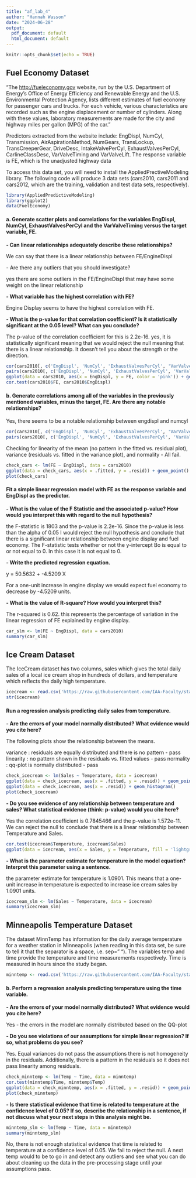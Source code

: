 ```yaml
---
title: "af_lab_4"
author: "Hannah Wasson"
date: "2024-06-28"
output:
  pdf_document: default
  html_document: default
---
```


```r
knitr::opts_chunk$set(echo = TRUE)
```

## Fuel Economy Dataset

“The <http://fueleconomy.gov> website, run by the U.S. Department of Energy’s Office of Energy Efficiency and Renewable Energy and the U.S. Environmental Protection Agency, lists different estimates of fuel economy for passenger cars and trucks. For each vehicle, various characteristics are recorded such as the engine displacement or number of cylinders. Along with these values, laboratory measurements are made for the city and highway miles per gallon (MPG) of the car.”

Predictors extracted from the website include: EngDispl, NumCyl, Transmission, AirAspirationMethod, NumGears, TransLockup, TransCreeperGear, DriveDesc, IntakeValvePerCyl, ExhaustValvesPerCyl, CarlineClassDesc, VarValveTiming and VarValveLift. The response variable is FE, which is the unadjusted highway data

To access this data set, you will need to install the AppliedPrectiveModeling library. The following code will produce 3 data sets (cars2010, cars2011 and cars2012, which are the training, validation and test data sets, respectively).

```r
library(AppliedPredictiveModeling)
library(ggplot2)
data(FuelEconomy)
```

#### a. Generate scatter plots and correlations for the variables EngDispl, NumCyl, ExhaustValvesPerCyl and the VarValveTiming versus the target variable, FE.

**- Can linear relationships adequately describe these relationships?**

We can say that there is a linear relationship between FE/EngineDispl

\- Are there any outliers that you should investigate?

yes there are some outliers in the FE/EngineDispl that may have some weight on the linear relationship

**- What variable has the highest correlation with FE?**

Engine Display seems to have the highest correlation with FE.

**- What is the p-value for that correlation coefficient? Is it statistically significant at the 0.05 level? What can you conclude?**

The p-value of the correlation coefficient for this is 2.2e-16. yes, it is statistically significant meaning that we would reject the null meaning that there is a linear relationship. It doesn't tell you about the strength or the direction.

```r
cor(cars2010[, c('EngDispl', 'NumCyl', 'ExhaustValvesPerCyl', 'VarValveTiming', 'FE')])
pairs(cars2010[, c('EngDispl', 'NumCyl', 'ExhaustValvesPerCyl', 'VarValveTiming', 'FE')])
ggplot(data = cars2010, aes(x = EngDispl, y = FE, color = 'pink')) + geom_point() + stat_smooth(method = 'lm', formula =  y ~ x, color = 'black', show.legend = FALSE)
cor.test(cars2010$FE, cars2010$EngDispl)
```

#### **b. Generate correlations among all of the variables in the previously mentioned variables, minus the target, FE. Are there any notable relationships?**

Yes, there seems to be a notable relationship between engdispl and numcyl

```r
cor(cars2010[, c('EngDispl', 'NumCyl', 'ExhaustValvesPerCyl', 'VarValveTiming')])
pairs(cars2010[, c('EngDispl', 'NumCyl', 'ExhaustValvesPerCyl', 'VarValveTiming')])
```

Checking for linearity of the mean (no pattern in the fitted vs. residual plot), variance (residuals vs. fitted in the variance plot), and normality - All fail.

```r
check_cars <- lm(FE ~ EngDispl, data = cars2010)
ggplot(data = check_cars, aes(x = .fitted, y = .resid)) + geom_point() + geom_hline(yintercept = 0)
plot(check_cars)
```

#### Fit a simple linear regression model with FE as the response variable and EngDispl as the predictor.

**- What is the value of the F Statistic and the associated p-value? How would you interpret this with regard to the null hypothesis?**

the F-statistic is 1803 and the p-value is 2.2e-16. Since the p-value is less than the alpha of 0.05 I would reject the null hypothesis and conclude that there is a significant linear relationship between engine display and fuel economy. The F-statistic tests whether or not the y-intercept Bo is equal to or not equal to 0. In this case it is not equal to 0.

**- Write the predicted regression equation.**

y = 50.5632 + -4.5209 X

For a one-unit increase in engine display we would expect fuel economy to decrease by -4.5209 units.

**- What is the value of R-square? How would you interpret this?**

The r-squared is 0.62. this represents the percentage of variation in the linear regression of FE explained by engine display.

```r
car_slm <- lm(FE ~ EngDispl, data = cars2010)
summary(car_slm)
```

## Ice Cream Dataset

The IceCream dataset has two columns, sales which gives the total daily sales of a local ice cream shop in hundreds of dollars, and temperature which reflects the daily high temperature.

```r
icecream <- read.csv('https://raw.githubusercontent.com/IAA-Faculty/statistical_foundations/master/icecream.csv')
str(icecream)
```

#### Run a regression analysis predicting daily sales from temperature.

**- Are the errors of your model normally distributed? What evidence would you cite here?**

The following plots show the relationship between the means.

variance : residuals are equally distributed and there is no pattern - pass linearity : no pattern shown in the residuals vs. fitted values - pass normality : qq-plot is normally distributed - pass

```r
check_icecream <- lm(Sales ~ Temperature, data = icecream)
ggplot(data = check_icecream, aes(x = .fitted, y = .resid)) + geom_point() + geom_hline(yintercept = 0)
ggplot(data = check_icecream, aes(x = .resid)) + geom_histogram()
plot(check_icecream)
```

**- Do you see evidence of any relationship between temperature and sales? What statistical evidence (think: p-value) would you cite here?**

Yes the correlation coefficient is 0.7845466 and the p-value is 1.572e-11. We can reject the null to conclude that there is a linear relationship between Temperature and Sales.

```r
cor.test(icecream$Temperature, icecream$Sales)
ggplot(data = icecream, aes(x = Sales, y = Temperature, fill = 'lightgreen')) + geom_point() + stat_smooth(formula = 'y ~ x', method = 'lm')
```

**- What is the parameter estimate for temperature in the model equation? Interpret this parameter using a sentence.**

the parameter estimate for temperature is 1.0901. This means that a one-unit increase in temperature is expected to increase ice cream sales by 1.0901 units.

```r
icecream_slm <- lm(Sales ~ Temperature, data = icecream)
summary(icecream_slm)
```

## Minneapolis Temperature Dataset

The dataset MinnTemp has information for the daily average temperature for a weather station in Minneapolis (when reading in this data set, be sure to tell it that the separator is a space, i.e. sep=” “). The variables temp and time provide the temperature and time measurements respectively. Time is measured in hours since the study began.

```r
minntemp <- read.csv('https://raw.githubusercontent.com/IAA-Faculty/statistical_foundations/master/minntemp.csv', sep = " ")
```

#### b. Perform a regression analysis predicting temperature using the time variable.

**- Are the errors of your model normally distributed? What evidence** **would you cite here?**

Yes - the errors in the model are normally distributed based on the QQ-plot

**- Do you see violations of our assumptions for simple linear regression? If so, what problems do you see?**

Yes. Equal variances do not pass the assumptions there is not homogeneity in the residuals. Additionally, there is a pattern in the residuals so it does not pass linearity among residuals.

```r
check_minntemp <- lm(Temp ~ Time, data = minntemp)
cor.test(minntemp$Time, minntemp$Temp)
ggplot(data = check_minntemp, aes(x = .fitted, y = .resid)) + geom_point() + geom_hline(yintercept = 0)
plot(check_minntemp)
```

**- Is there statistical evidence that time is related to temperature at the confidence level of 0.05? If so, describe the relationship in a sentence, if not discuss what your next steps in this analysis might be.**

```r
minntemp_slm <- lm(Temp ~ Time, data = minntemp)
summary(minntemp_slm)
```

No, there is not enough statistical evidence that time is related to temperature at a confidence level of 0.05. We fail to reject the null. A next temp would to be to go in and detect any outliers and see what you can do about cleaning up the data in the pre-processing stage until your assumptions pass.
